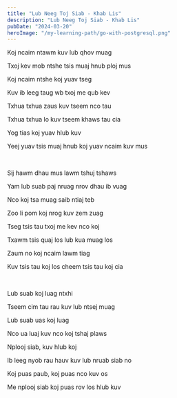 ```yaml
---
title: "Lub Neeg Toj Siab - Khab Lis"
description: "Lub Neeg Toj Siab - Khab Lis"
pubDate: "2024-03-20"
heroImage: "/my-learning-path/go-with-postgresql.png"
---
```


Koj ncaim ntawm kuv lub qhov muag

Txoj kev mob ntshe tsis muaj hnub ploj mus

Koj ncaim ntshe koj yuav tseg

Kuv ib leeg taug wb txoj me qub kev

Txhua txhua zaus kuv tseem nco tau

Txhua txhua lo kuv tseem khaws tau cia

Yog tias koj yuav hlub kuv

Yeej yuav tsis muaj hnub koj yuav ncaim kuv mus

<br />

Sij hawm dhau mus lawm tshuj tshaws

Yam lub suab paj nruag nrov dhau ib vuag

Nco koj tsa muag saib ntiaj teb

Zoo li pom koj nrog kuv zem zuag

Tseg tsis tau txoj me kev nco koj

Txawm tsis quaj los lub kua muag los

Zaum no koj ncaim lawm tiag

Kuv tsis tau koj los cheem tsis tau koj cia

<br />

Lub suab koj luag ntxhi

Tseem cim tau rau kuv lub ntsej muag

Lub suab uas koj luag

Nco ua luaj kuv nco koj tshaj plaws

Nplooj siab, kuv hlub koj

Ib leeg nyob rau hauv kuv lub nruab siab no

Koj puas paub, koj puas nco kuv os

Me nplooj siab koj puas rov los hlub kuv
